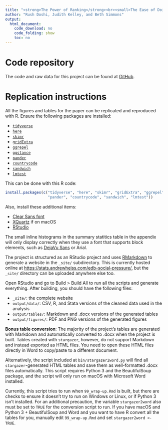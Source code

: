 ```yaml
---
title: "<strong>The Power of Ranking</strong><br><small>The Ease of Doing Business Indicator as a form of Social Pressure</small>"
author: "Rush Doshi, Judith Kelley, and Beth Simmons"
output:
  html_document:
    code_download: no
    code_folding: show
    toc: no
---
```


# Code repository

The code and raw data for this project can be found at [GitHub](https://github.com/andrewheiss/edb-social-pressure).

# Replication instructions

All the figures and tables for the paper can be replicated and reproduced with R. Ensure the following packages are installed:

- [`tidyverse`](http://tidyverse.tidyverse.org/)
- [`here`](https://cran.r-project.org/package=here)
- [`skimr`](https://cran.r-project.org/package=skimr)
- [`gridExtra`](https://cran.r-project.org/package=gridExtra)
- [`ggrepel`](https://cran.r-project.org/package=ggrepel)
- [`ggstance`](https://cran.r-project.org/package=ggstance)
- [`pander`](https://cran.r-project.org/package=pander)
- [`countrycode`](https://cran.r-project.org/package=countrycode)
- [`sandwich`](https://cran.r-project.org/package=sandwich)
- [`lmtest`](https://cran.r-project.org/package=lmtest)

This can be done with this R code:

```r
install.packages(c("tidyverse", "here", "skimr", "gridExtra", "ggrepel", "ggstance", 
                   "pander", "countrycode", "sandwich", "lmtest"))
```

Also, install these additional items:

- [Clear Sans font](https://01.org/clear-sans)
- [XQuartz](https://www.xquartz.org/) if on macOS
- [RStudio](https://www.rstudio.com/products/rstudio/download/#download)

The small inline histograms in the summary statitics table in the appendix will only display correctly when they use a font that supports block elements, such as [DejaVu Sans](https://dejavu-fonts.github.io/) or Arial.

The project is structured as an RStudio project and uses [RMarkdown](http://rmarkdown.rstudio.com/rmarkdown_websites.html) to generate a website in the `_site/` subdirectory. This is currently hosted online at <https://stats.andrewheiss.com/edb-social-pressure/>, but the `_site/` directory can be uploaded anywhere else too. 

Open RStudio and go to Build > Build All to run all the scripts and generate everything. After building, you should have the following files:

- `_site/`: the complete website
- `output/data/`: CSV, R, and Stata versions of the cleaned data used in the analysis
- `output/tables/`: Markdown and .docx versions of the generated tables
- `output/figures/`: PDF and PNG versions of the generated figures

**Bonus table conversion**: The majority of the project's tables are generated with Markdown and automatically converted to .docx when the project is built. Tables created with `stargazer`, however, do not support Markdown and instead exported as HTML files. You need to open these HTML files directly in Word to copy/paste to a different document.

Alternatively, the script included at `bin/stargazer2word.py` will find all `stargazer`-generated HTML tables and save them as well-formatted .docx files automatically. This script requires Python 3 and the BeautifulSoup package, and the script will only run on macOS with Microsoft Word installed. 

Currently, this script tries to run when `99_wrap-up.Rmd` is built, but there are checks to ensure it doesn't try to run on Windows or Linux, or if Python 3 isn't installed. For an additional precaution, the variable `stargazer2word` also must be set to `TRUE` for the conversion script to run. If you have macOS and Python 3 + BeautifulSoup and Word and you want to have R convert all the tables for you, manually edit `99_wrap-up.Rmd` and set `stargazer2word <- TRUE`.  
